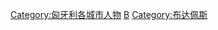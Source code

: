 {{Commonscat|People of Budapest}}

[[Category:匈牙利各城市人物|Category:匈牙利各城市人物]]
[[Category:各首都人物|B]]
[[Category:布达佩斯|Category:布达佩斯]]
